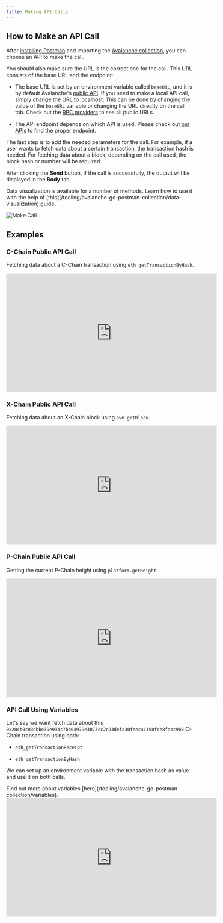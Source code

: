 ```yaml
---
title: Making API Calls
---
```

How to Make an API Call[​](#how-to-make-an-api-call "Direct link to heading")
-----------------------------------------------------------------------------

After [installing Postman](/tooling/avalanche-go-postman-collection/setting-up-postman#setup) and importing the [Avalanche collection](/tooling/avalanche-go-postman-collection/setting-up-postman#collection-import), you can choose an API to make the call.

You should also make sure the URL is the correct one for the call. This URL consists of the base URL and the endpoint:

- The base URL is set by an environment variable called `baseURL`, and it is by default Avalanche's [public API](/tooling/rpc-providers#mainnet-rpc---public-api-server). If you need to make a local API call, simply change the URL to localhost. This can be done by changing the value of the `baseURL` variable or changing the URL directly on the call tab. Check out the [RPC providers](/tooling/rpc-providers) to see all public URLs.
    
- The API endpoint depends on which API is used. Please check out [our APIs](/api-reference/c-chain/api) to find the proper endpoint.
    

The last step is to add the needed parameters for the call. For example, if a user wants to fetch data about a certain transaction, the transaction hash is needed. For fetching data about a block, depending on the call used, the block hash or number will be required.

After clicking the **Send** button, if the call is successfully, the output will be displayed in the **Body** tab.


<Callout type="info">
Data visualization is available for a number of methods. Learn how to use it with the help of [this](/tooling/avalanche-go-postman-collection/data-visualization) guide.
</Callout>

![Make Call](/images/api-call1.png)

Examples[​](#examples "Direct link to heading")
-----------------------------------------------

### C-Chain Public API Call[​](#c-chain-public-api-call "Direct link to heading")

Fetching data about a C-Chain transaction using `eth_getTransactionByHash`.
<iframe
  width="560"
  height="315"
  src="https://www.youtube.com/watch?v=4Yu2G3Zvrdo&t=2s"
  title="YouTube video player"
  frameBorder="0"
  allow="accelerometer; autoplay; clipboard-write; encrypted-media; gyroscope; picture-in-picture"
  allowFullScreen
></iframe>


### X-Chain Public API Call[​](#x-chain-public-api-call "Direct link to heading")

Fetching data about an X-Chain block using `avm.getBlock`.
<iframe
  width="560"
  height="315"
  src="https://www.youtube.com/watch?v=4Yu2G3Zvrdo&t=2s"
  title="YouTube video player"
  frameBorder="0"
  allow="accelerometer; autoplay; clipboard-write; encrypted-media; gyroscope; picture-in-picture"
  allowFullScreen
></iframe>


### P-Chain Public API Call[​](#p-chain-public-api-call "Direct link to heading")

Getting the current P-Chain height using `platform.getHeight`.
<iframe
  width="560"
  height="315"
  src="https://www.youtube.com/watch?v=9d5VPNcODDw"
  title="YouTube video player"
  frameBorder="0"
  allow="accelerometer; autoplay; clipboard-write; encrypted-media; gyroscope; picture-in-picture"
  allowFullScreen
></iframe>


### API Call Using Variables[​](#api-call-using-variables "Direct link to heading")

Let's say we want fetch data about this `0x20cb0c03dbbe39e934c7bb04979e3073cc2c93defa30feec41198fde8fabc9b8` C-Chain transaction using both:

- `eth_getTransactionReceipt`
    
- `eth_getTransactionByHash`
    

We can set up an environment variable with the transaction hash as value and use it on both calls.


<Callout type="info">
Find out more about variables [here](/tooling/avalanche-go-postman-collection/variables).
</Callout>

<iframe
  width="560"
  height="315"
  src="https://www.youtube.com/watch?v=26xCiawBRjM"
  title="YouTube video player"
  frameBorder="0"
  allow="accelerometer; autoplay; clipboard-write; encrypted-media; gyroscope; picture-in-picture"
  allowFullScreen
></iframe>

